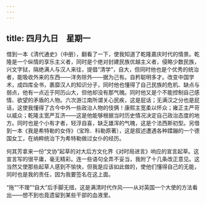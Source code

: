 ```yaml
---
---
---
```

title: 四月九日　星期一
---




借到一本《清代通史》（中册），翻看了一下，使我知道了乾隆嘉庆时代的情景。乾隆是一个纵情的享乐主义者，同时是个绝对封建民族优越主义者，侵略少数民族，兴文字狱，隔绝满人与汉人来往，提倡“清学”，自大，但同时他也是个优秀的统治者，能吸收外来的东西——洋务除外——据为己有。自矜聪明多才。改变中国学术，成四库全书，裹靡汉人的知识分子，同时他也懂得了自己民族的危机、缺点与弱点，他有一点近于阿历山大，但他却没有那气魄。同时他又是个不能控制自己感情、欲望的矛盾的人物。六次游江南所谓关心民疾，这是屁话；无满汉之分也是屁话，这使我懂得了古今中外一些政治人物的伎俩！康熙主宽柔以怀众；雍正主严苛以威众；乾隆主宽严互济——这是他能够根据当时历史情况决定自己政治态度的地方。同时也是个小有才者，轻浮自喜，缺乏雄浑的气魄，这是个法西斯初型。另借到一本《我是希特勒的女侍》（宝玲．科勒原著），这是叙述遭遇各种蹂蹦的一个德国女工，在纳粹统治下为希特勒做过女仆的经历。

何其芳拿来一份“文协”起草的对大后方文化界《对时局进言》响应的宣言起草。这宣言写的很平庸，毫无精彩。连一些语句全弄不妥当，我附了十几条改正意见。这当然又使那些起草人感到不愉快，但我是应该如此做的，使他们懂得自己的无能，同时也是我的责任，因为我要签名在这上面。

“拖”“不理”“自大”后手脚无措，这是满清时代作风——从对英国一个大使的方法看出——想不到也竟遗留到某些干部的血液里。